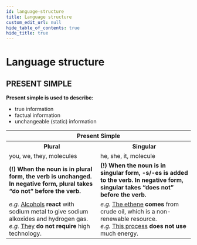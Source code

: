 ```yaml
---
id: language-structure
title: Language structure
custom_edit_url: null
hide_table_of_contents: true
hide_title: true
---
```



<Theme alcohols />

# Language structure

## PRESENT SIMPLE

**Present simple is used to describe:**
- true information
- factual information
- unchangeable (static) information

<table>
  <tr>
    <th colspan='2'>Present Simple</th>
  </tr>
  <tr><th>Plural</th><th>Singular</th></tr>
  <tr>
    <td>
      you, we, they, molecules
    </td>
    <td>
      he, she, it, molecule
    </td>
  </tr>
  <tr>
    <td>
      <strong>(!) When the noun is in plural form, the verb is unchanged. In negative form, plural takes “do not” before the verb.</strong>
    </td>
    <td>
      <strong>(!) When the noun is in singular form, -s/-es is added to the verb. In negative form, singular takes “does not” before the verb.</strong>
    </td>
  </tr>
  <tr>
    <td>
      <em>e.g.</em> <u>Alcohols</u> <strong>react</strong> with sodium metal to give sodium alkoxides and hydrogen gas.<br/>
      <em>e.g.</em> <u>They</u> <strong>do not require</strong> high technology.
    </td>
    <td>
      <em>e.g.</em> <u>The ethene</u> <strong>comes</strong> from crude oil, which is a non-renewable resource.<br/>
      <em>e.g.</em> <u>This process</u> <strong>does not use</strong> much energy.
    </td>
  </tr>
</table>

